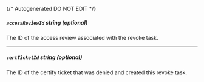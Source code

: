 {/* Autogenerated DO NOT EDIT  */}
##### `accessReviewId` _string (optional)_
The ID of the access review associated with the revoke task.

---
##### `certTicketId` _string (optional)_
The ID of the certify ticket that was denied and created this revoke task.



